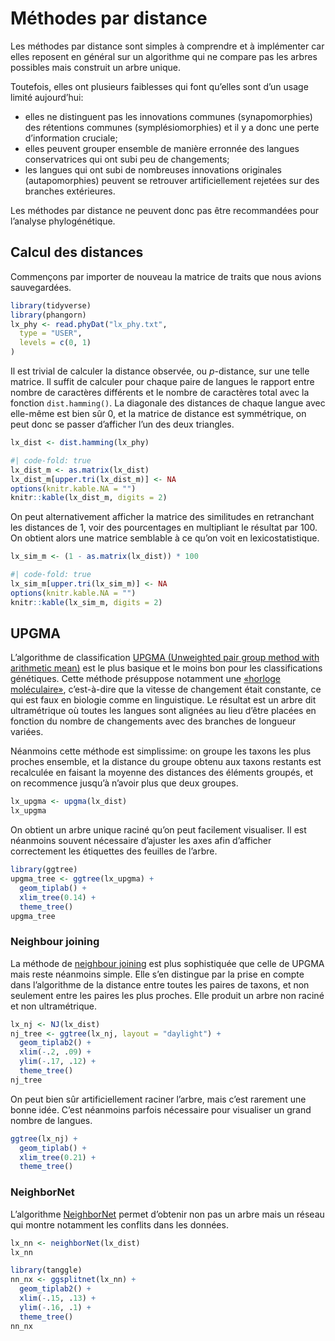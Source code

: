 # Méthodes par distance

Les méthodes par distance sont simples à comprendre et à implémenter car elles reposent en général sur un algorithme qui ne compare pas les arbres possibles mais construit un arbre unique.

Toutefois, elles ont plusieurs faiblesses qui font qu'elles sont d'un usage limité aujourd'hui:

  * elles ne distinguent pas les innovations communes (synapomorphies) des rétentions communes (symplésiomorphies) et il y a donc une perte d'information cruciale;
  * elles peuvent grouper ensemble de manière erronnée des langues conservatrices qui ont subi peu de changements;
  * les langues qui ont subi de nombreuses innovations originales (autapomorphies) peuvent se retrouver artificiellement rejetées sur des branches extérieures.
  
Les méthodes par distance ne peuvent donc pas être recommandées pour l'analyse phylogénétique.

## Calcul des distances

Commençons par importer de nouveau la matrice de traits que nous avions sauvegardées.

```r
library(tidyverse)
library(phangorn)
lx_phy <- read.phyDat("lx_phy.txt",
  type = "USER",
  levels = c(0, 1)
)
```

Il est trivial de calculer la distance observée, ou *p*-distance, sur une telle matrice. Il suffit de calculer pour chaque paire de langues le rapport entre nombre de caractères différents et le nombre de caractères total avec la fonction `dist.hamming()`. La diagonale des distances de chaque langue avec elle-même est bien sûr 0, et la matrice de distance est symmétrique, on peut donc se passer d'afficher l'un des deux triangles.

```r
lx_dist <- dist.hamming(lx_phy)
```

```r
#| code-fold: true
lx_dist_m <- as.matrix(lx_dist)
lx_dist_m[upper.tri(lx_dist_m)] <- NA
options(knitr.kable.NA = "")
knitr::kable(lx_dist_m, digits = 2)
```

On peut alternativement afficher la matrice des similitudes en retranchant les distances de 1, voir des pourcentages en multipliant le résultat par 100. On obtient alors une matrice semblable à ce qu'on voit en lexicostatistique.

```r
lx_sim_m <- (1 - as.matrix(lx_dist)) * 100
```

```r
#| code-fold: true
lx_sim_m[upper.tri(lx_sim_m)] <- NA
options(knitr.kable.NA = "")
knitr::kable(lx_sim_m, digits = 2)
```

## UPGMA

L'algorithme de classification [UPGMA (Unweighted pair group method with arithmetic mean)](https://fr.wikipedia.org/wiki/Unweighted_pair_group_method_with_arithmetic_mean) est le plus basique et le moins bon pour les classifications génétiques. Cette méthode présuppose notamment une [«horloge moléculaire»](https://fr.wikipedia.org/wiki/Horloge_mol%C3%A9culaire), c'est-à-dire que la vitesse de changement était constante, ce qui est faux en biologie comme en linguistique. Le résultat est un arbre dit ultramétrique où toutes les langues sont alignées au lieu d'être placées en fonction du nombre de changements avec des branches de longueur variées.

Néanmoins cette méthode est simplissime: on groupe les taxons les plus proches ensemble, et la distance du groupe obtenu aux taxons restants est recalculée en faisant la moyenne des distances des éléments groupés, et on recommence jusqu'à n'avoir plus que deux groupes.

```r
lx_upgma <- upgma(lx_dist)
lx_upgma
```

On obtient un arbre unique raciné qu'on peut facilement visualiser. Il est néanmoins souvent nécessaire d'ajuster les axes afin d'afficher correctement les étiquettes des feuilles de l'arbre.

```r
library(ggtree)
upgma_tree <- ggtree(lx_upgma) +
  geom_tiplab() +
  xlim_tree(0.14) +
  theme_tree()
upgma_tree
```

### Neighbour joining

La méthode de [neighbour joining](https://fr.wikipedia.org/wiki/Neighbour_joining) est plus sophistiquée que celle de UPGMA mais reste néanmoins simple. Elle s'en distingue par la prise en compte dans l'algorithme de la distance entre toutes les paires de taxons, et non seulement entre les paires les plus proches. Elle produit un arbre non raciné et non ultramétrique.

```r
lx_nj <- NJ(lx_dist)
nj_tree <- ggtree(lx_nj, layout = "daylight") +
  geom_tiplab2() +
  xlim(-.2, .09) +
  ylim(-.17, .12) +
  theme_tree()
nj_tree
```

On peut bien sûr artificiellement raciner l'arbre, mais c'est rarement une bonne idée. C'est néanmoins parfois nécessaire pour visualiser un grand nombre de langues.

```r
ggtree(lx_nj) +
  geom_tiplab() +
  xlim_tree(0.21) +
  theme_tree()
```

### NeighborNet

L'algorithme [NeighborNet](https://en.wikipedia.org/wiki/Neighbor-net) permet d'obtenir non pas un arbre mais un réseau qui montre notamment les conflits dans les données.

```r
lx_nn <- neighborNet(lx_dist)
lx_nn
```

```r
library(tanggle)
nn_nx <- ggsplitnet(lx_nn) +
  geom_tiplab2() +
  xlim(-.15, .13) +
  ylim(-.16, .1) +
  theme_tree()
nn_nx
```